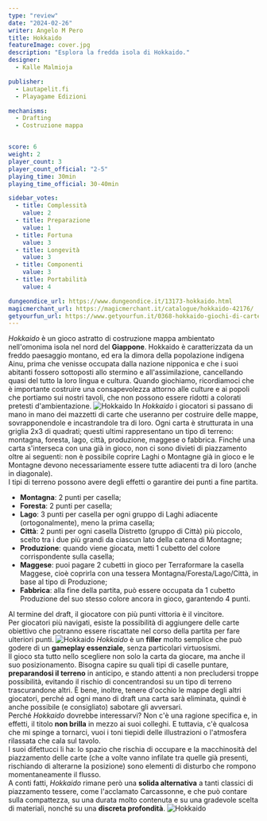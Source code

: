 ```yaml
---
type: "review"
date: "2024-02-26"
writer: Angelo M Pero
title: Hokkaido
featureImage: cover.jpg
description: "Esplora la fredda isola di Hokkaido."
designer:
  - Kalle Malmioja

publisher:
  - Lautapelit.fi
  - Playagame Edizioni

mechanisms:
  - Drafting
  - Costruzione mappa


score: 6
weight: 2
player_count: 3
player_count_official: "2-5"
playing_time: 30min
playing_time_official: 30-40min

sidebar_votes:
  - title: Complessità
    value: 2
  - title: Preparazione
    value: 1
  - title: Fortuna
    value: 3
  - title: Longevità
    value: 3
  - title: Componenti
    value: 3
  - title: Portabilità
    value: 4

dungeondice_url: https://www.dungeondice.it/13173-hokkaido.html
magicmerchant_url: https://magicmerchant.it/catalogue/hokkaido-42176/
getyourfun_url: https://www.getyourfun.it/0368-hokkaido-giochi-di-carte.html?fast_search=fs
---
```


<Setting>
  <em>Hokkaido</em> è un gioco astratto di costruzione mappa ambientato nell'omonima isola nel nord
  del <strong>Giappone</strong>. Hokkaido è caratterizzata da un freddo paesaggio montano, ed era la dimora della
  popolazione indigena Ainu, prima che venisse occupata dalla nazione nipponica e che i suoi abitanti fossero sottoposti
  allo stermino e all'assimilazione, cancellando quasi del tutto la loro lingua e cultura. Quando giochiamo,
  ricordiamoci che è importante costruire una consapevolezza attorno alle culture e ai popoli che portiamo sui nostri
  tavoli, che non possono essere ridotti a colorati pretesti d'ambientazione.
</Setting>

<img src="./game1.jpg" alt="Hokkaido" />

<Rules>
  In <em>Hokkaido </em>i giocatori si passano di mano in mano dei mazzetti di carte che useranno per costruire delle
  mappe, sovrapponendole e incastrandole tra di loro. Ogni carta è strutturata in una griglia 2x3 di quadrati; questi
  ultimi rappresentano un tipo di terreno: montagna, foresta, lago, città, produzione, maggese o fabbrica. Finché una
  carta s'interseca con una già in gioco, non ci sono divieti di piazzamento oltre ai seguenti: non è possibile coprire
  Laghi o Montagne già in gioco e le Montagne devono necessariamente essere tutte adiacenti tra di loro (anche in
  diagonale).<br />
  I tipi di terreno possono avere degli effetti o garantire dei punti a fine partita.<br />
  <ul>
    <li><strong>Montagna</strong>: 2 punti per casella;</li>
    <li><strong>Foresta</strong>: 2 punti per casella;</li>
    <li><strong>Lago</strong>: 3 punti per casella per ogni gruppo di Laghi adiacente (ortogonalmente), meno la prima
      casella;
    </li>
    <li><strong>Città</strong>: 2 punti per ogni casella Distretto (gruppo di Città) più piccolo, scelto tra i due più
      grandi da ciascun lato della catena di Montagne;
    </li>
    <li><strong>Produzione</strong>: quando viene giocata, metti 1 cubetto del colore corrispondente sulla casella;</li>
    <li><strong>Maggese</strong>: puoi pagare 2 cubetti in gioco per Terraformare la casella Maggese, cioè coprirla con
      una tessera Montagna/Foresta/Lago/Città, in base al tipo di Produzione;
    </li>
    <li><strong>Fabbrica</strong>: alla fine della partita, può essere occupata da 1 cubetto Produzione del suo stesso
      colore ancora in gioco, garantendo 4 punti.
    </li>
  </ul>
  Al termine del draft, il giocatore con più punti vittoria è il vincitore.<br />
  Per giocatori più navigati, esiste la possibilità di aggiungere delle carte obiettivo che potranno essere riscattate
  nel corso della partita per fare ulteriori punti.
</Rules>

<img src="./game2.jpg" alt="Hokkaido" />

<Feedback>
  <em>Hokkaido</em> è un <strong>filler</strong> molto semplice che può godere di un <strong>gameplay
  essenziale</strong>, senza particolari virtuosismi.<br />
  Il gioco sta tutto nello scegliere non solo la carta da giocare, ma anche il suo posizionamento. Bisogna capire su
  quali tipi di caselle puntare, <strong>preparandosi il terreno</strong> in anticipo, e stando attenti a non
  precludersi troppe possibilità, evitando il rischio di concentrandosi su un tipo di terreno trascurandone altri. È
  bene, inoltre, tenere d'occhio le mappe degli altri giocatori, perché ad ogni mano di draft una carta sarà eliminata,
  quindi è anche possibile (e consigliato) sabotare gli avversari.<br />
  Perché <em>Hokkaido </em>dovrebbe interessarvi? Non c'è una ragione specifica e, in effetti, il titolo <strong>non
  brilla</strong> in mezzo ai suoi colleghi. E tuttavia, c'è qualcosa che mi spinge a tornarci, vuoi i toni tiepidi
  delle illustrazioni o l'atmosfera rilassata che cala sul tavolo.<br />
  I suoi difettucci li ha: lo spazio che rischia di occupare e la macchinosità del piazzamento delle carte (che a volte
  vanno infilate tra quelle già presenti, rischiando di alterarne la posizione) sono elementi di disturbo che rompono
  momentaneamente il flusso.<br />
  A conti fatti, <em>Hokkaido </em>rimane però una <strong>solida alternativa</strong> a tanti classici di piazzamento
  tessere, come l'acclamato Carcassonne, e che può contare sulla compattezza, su una durata molto contenuta e su una
  gradevole scelta di materiali, nonché su una <strong>discreta profondità</strong>.
</Feedback>

<img src="./game3.jpg" alt="Hokkaido" />


